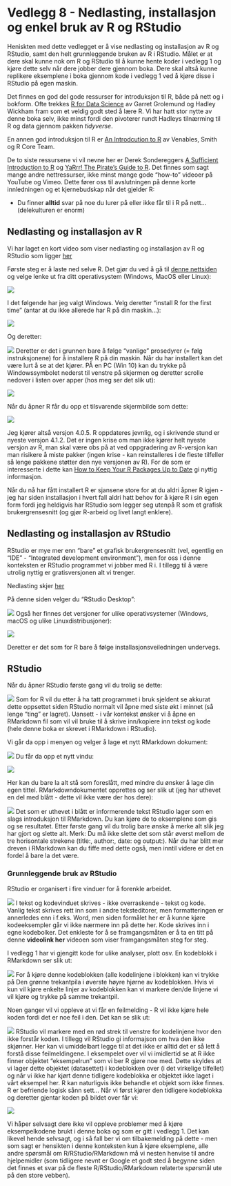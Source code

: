 # Vedlegg 8 - Nedlasting, installasjon og enkel bruk av R og RStudio {.unnumbered}

Heniskten med dette vedlegget er å vise nedlasting og installasjon av R og RStudio, samt den helt grunnleggende bruken av R i RStudio. Målet er at dere skal kunne nok om R og RStudio til å kunne hente koder i vedlegg 1 og kjøre dette selv når dere jobber dere gjennom boka. Dere skal altså kunne replikere eksemplene i boka gjennom kode i vedlegg 1 ved å kjøre disse i RStudio på egen maskin.

Det finnes en god del gode ressurser for introduksjon til R, både på nett og i bokform. Ofte trekkes [R for Data Science](https://r4ds.had.co.nz/) av Garret Grolemund og Hadley Wickham fram som et veldig godt sted å lære R. Vi har hatt stor nytte av denne boka selv, ikke minst fordi den pivoterer rundt Hadleys tilnærming til R og data gjennom pakken *tidyverse*.

En annen god introduksjon til R er [An Introdcution to R](https://cran.r-project.org/doc/manuals/R-intro.pdf) av Venables, Smith og R Core Team.

De to siste ressursene vi vil nevne her er Derek Sondereggers [A Sufficient Introduction to R](https://dereksonderegger.github.io/570L/index.html) og [YaRrr! The Pirate's Guide to R](https://bookdown.org/ndphillips/YaRrr/). Det finnes som sagt mange andre nettressurser, ikke minst mange gode "how-to" videoer på YouTube og Vimeo. Dette fører oss til avslutningen på denne korte innledningen og et kjernebudskap når det gjelder R:

- Du finner **alltid** svar på noe du lurer på eller ikke får til i R på nett... (delekulturen er enorm)

## Nedlasting og installasjon av R {.unnumbered}

Vi har laget en kort video som viser nedlasting og installasjon av R og RStudio som ligger [her](https://vimeo.com/646555925)

Første steg er å laste ned selve R. Det gjør du ved å gå til [denne nettsiden](https://cran.uib.no/) og velge lenke ut fra ditt operativsystem (Windows, MacOS eller Linux):

![](cran_uib.png)

I det følgende har jeg valgt Windows. Velg deretter "install R for the first time" (antar at du ikke allerede har R på din maskin...):

![](cran_uib_firsttime.png)

Og deretter:

![](cran_uib_downloadr.png)
Deretter er det i grunnen bare å følge "vanlige" prosedyrer (= følg instruksjonene) for å installere R på din maskin. Når du har installert kan det være lurt å se at det kjører. PÅ en PC (Win 10) kan du trykke på Windowssymbolet nederst til venstre på skjermen og deretter scrolle nedover i listen over apper (hos meg ser det slik ut):

![](R_start.png)

Når du åpner R får du opp et tilsvarende skjermbilde som dette:

![](R_openingwindow.png)

Jeg kjører altså versjon 4.0.5. R oppdateres jevnlig, og i skrivende stund er nyeste versjon 4.1.2. Det er ingen krise om man ikke kjører helt nyeste versjon av R, man skal være obs på at ved oppgradering av R-versjon kan man risikere å miste pakker (ingen krise - kan reinstalleres i de fleste tilfeller så lenge pakkene støtter den nye versjonen av R). For de som er interesserte i dette kan [How to Keep Your R Packages Up to Date](https://rfortherestofus.com/2020/09/how-to-update-rstudio-r-packages/) gi nyttig informasjon.

Når du nå har fått installert R er sjansene store for at du aldri åpner R igjen - jeg har siden installasjon i hvert fall aldri hatt behov for å kjøre R i sin egen form fordi jeg heldigvis har RStudio som legger seg utenpå R som et grafisk brukergrensesnitt (og gjør R-arbeid og livet langt enklere). 

## Nedlasting og installasjon av RStudio {.unnumbered}

RStudio er mye mer enn "bare" et grafisk brukergrensesnitt (vel, egentlig en "IDE" - "Integrated development environment"), men for oss i denne konteksten er RStudio programmet vi jobber med R i. I tillegg til å være utrolig nyttig er gratisversjonen alt vi trenger.

Nedlasting skjer [her](https://www.rstudio.com/products/rstudio/download/)

På denne siden velger du "RStudio Desktop":

![](RStudio_download.png)
Også her finnes det versjoner for ulike operativsystemer (Windows, macOS og ulike Linuxdistribusjoner):

![](RStudio_os.png)

Deretter er det som for R bare å følge installasjonsveiledningen undervegs.

## RStudio {.unnumbered}

Når du åpner RStudio første gang vil du trolig se dette:

![](RStudio_openingwindow.png)
Som for R vil du etter å ha tatt programmet i bruk sjeldent se akkurat dette oppsettet siden RStudio normalt vil åpne med siste økt i minnet (så lenge "ting" er lagret). Uansett - i vår kontekst ønsker vi å åpne en RMarkdown fil som vil vil bruke til å skrive inn/kopiere inn tekst og kode (hele denne boka er skrevet i RMarkdown i RStudio). 

Vi går da opp i menyen og velger å lage et nytt RMarkdown dokument:

![](RStudio_newRMarkdown.png)
Du får da opp et nytt vindu:

![](RStudio_newRMarkdown_valg.png)

Her kan du bare la alt stå som foreslått, med mindre du ønsker å lage din egen tittel. RMarkdowndokumentet opprettes og ser slik ut (jeg har uthevet en del med blått - dette vil ikke være der hos dere):

![](RStudio_newRMarkdown_defaults.png) 
Det som er uthevet i blått er informerende tekst RStudio lager som en slags introduksjon til RMarkdown. Du kan kjøre de to eksemplene som gis og se resultatet. Etter første gang vil du trolig bare ønske å merke alt slik jeg har gjort og slette alt. Merk: Du må ikke slette det som står øverst mellom de tre horisontale strekene (title:, author:, date: og output:). Når du har blitt mer dreven i RMarkdown kan du fiffe med dette også, men inntil videre er det en fordel å bare la det være. 

### Grunnleggende bruk av RStudio {.unnumbered}

RStudio er organisert i fire vinduer for å forenkle arbeidet.

![](RStudio_4deler.png)
I tekst og kodevinduet skrives - ikke overraskende - tekst og kode. Vanlig tekst skrives rett inn som i andre teksteditorer, men formatteringen er annerledes enn i f.eks. Word, men siden formålet her er å kunne kjøre kodeeksempler går vi ikke nærmere inn på dette her. 
Kode skrives inn i egne kodebolker. Det enkleste for å se framgangsmåten er å ta en titt på denne **videolink her** videoen som viser framgangsmåten steg for steg. 

I vedlegg 1 har vi gjengitt kode for ulike analyser, plott osv. En kodeblokk i RMarkdown ser slik ut:

![](RMarkdown_codechunk.png)
For å kjøre denne kodeblokken (alle kodelinjene i blokken) kan vi trykke på Den grønne trekantpila i øverste høyre hjørne av kodeblokken. Hvis vi kun vil kjøre enkelte linjer av kodeblokken kan vi markere den/de linjene vi vil kjøre og trykke på samme trekantpil. 

Noen ganger vil vi oppleve at vi får en feilmelding - R vil ikke kjøre hele koden fordi det er noe feil i den. Det kan se slik ut:

![](RMarkdown_feil.png)
RStudio vil markere med en rød strek til venstre for kodelinjene hvor den ikke forstår koden. I tillegg vil RStudio gi informajson om hva den ikke skjønner. Her kan vi umiddelbart legge til at det ikke er alltid det er så lett å forstå disse feilmeldingene. I eksempelet over vil vi imidlertid se at R ikke finner objektet "eksempelrun" som vi ber R gjøre noe med. Dette skyldes at vi lager dette objektet (datasettet) i kodeblokken over (i det virkelige tilfellet) og når vi ikke har kjørt denne tidligere kodeblokka er objektet ikke laget i vårt eksempel her. R kan naturligvis ikke behandle et objekt som ikke finnes. R er befriende logisk sånn sett...
Når vi først kjører den tidligere kodeblokka og deretter gjentar koden på bildet over får vi:

![](Rmarkdown_feil_rettet.png)

Vi håper selvsagt dere ikke vil oppleve problemer med å kjøre eksempelkodene brukt i denne boka og som er gitt i vedlegg 1. Det kan likevel hende selvsagt, og i så fall ber vi om tilbakemelding på dette - men som sagt er hensikten i denne konteksten kun å kjøre eksemplene, alle andre spørsmål om R/RStudio/RMarkdown må vi nesten henvise til andre hjelpemidler (som tidligere nevnt er Google et godt sted å begynne siden det finnes et svar på de fleste R/RStudio/RMarkdown relaterte spørsmål ute på den store vebben). 




